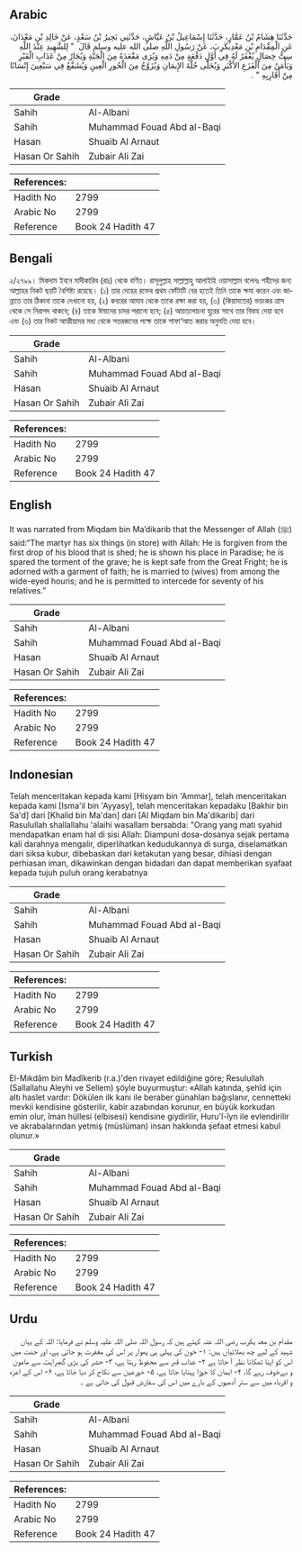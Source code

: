 ## Arabic


<div dir="rtl" lang="ar" style={{fontSize:'larger',backgroundColor:'#f8f9fa',padding:20}}>
حَدَّثَنَا هِشَامُ بْنُ عَمَّارٍ، حَدَّثَنَا إِسْمَاعِيلُ بْنُ عَيَّاشٍ، حَدَّثَنِي بَحِيرُ بْنُ سَعْدٍ، عَنْ خَالِدِ بْنِ مَعْدَانَ، عَنِ الْمِقْدَامِ بْنِ مَعْدِيكَرِبَ، عَنْ رَسُولِ اللَّهِ صلى الله عليه وسلم قَالَ ‏ "‏ لِلشَّهِيدِ عِنْدَ اللَّهِ سِتُّ خِصَالٍ يُغْفَرُ لَهُ فِي أَوَّلِ دَفْعَةٍ مِنْ دَمِهِ وَيُرَى مَقْعَدَهُ مِنَ الْجَنَّةِ وَيُجَارُ مِنْ عَذَابِ الْقَبْرِ وَيَأْمَنُ مِنَ الْفَزَعِ الأَكْبَرِ وَيُحَلَّى حُلَّةَ الإِيمَانِ وَيُزَوَّجُ مِنَ الْحُورِ الْعِينِ وَيُشَفَّعُ فِي سَبْعِينَ إِنْسَانًا مِنْ أَقَارِبِهِ ‏"‏ ‏.‏
</div>
<div style={{backgroundColor:'#f8f9fa',padding:20, marginBottom: 10}}><table> <thead> <tr> <th>Grade</th> <th></th> </tr> </thead> <tbody> <tr><td>Sahih</td><td>Al-Albani</td></tr><tr><td>Sahih</td><td>Muhammad Fouad Abd al-Baqi</td></tr><tr><td>Hasan</td><td>Shuaib Al Arnaut</td></tr><tr><td>Hasan Or Sahih</td><td>Zubair Ali Zai</td></tr></tbody></table><table> <thead> <tr> <th>References:</th> <th></th> </tr> </thead> <tbody><tr><td>Hadith No</td><td>2799</td></tr><tr><td>Arabic No</td><td>2799</td></tr><tr><td>Reference</td><td>Book 24 Hadith 47</td></tr></tbody></table></div>

## Bengali


<div dir="ltr" lang="bn" style={{fontSize:'larger',backgroundColor:'#f8f9fa',padding:20}}>
২/২৭৯৯। মিকদাম ইবনে মাদীকারিব (রাঃ) থেকে বর্ণিত। রাসূলুল্লাহ সাল্লাল্লাহু আলাইহি ওয়াসাল্লাম বলেনঃ শহীদের জন্য আল্লাহর নিকট ছয়টি বৈশিষ্ট্য রয়েছে। (১) তার দেহের রক্তের প্রথম ফোঁটাটি বের হতেই তিনি তাকে ক্ষমা করেন এবং জান্নাতে তার ঠিকানা তাকে দেখানো হয়, (২) কবরের আযাব থেকে তাকে রক্ষা করা হয়, (৩) (কিয়ামতের) ভয়ংকর ত্রাস থেকে সে নিরাপদ থাকবে; (৪) তাকে ঈমানের চাদর পরানো হবে; (৫) আয়তলোচনা হুরের সাথে তার বিবাহ দেয়া হবে এবং (৬) তার নিকট আত্মীয়দের মধ্য থেকে সত্তরজনের পক্ষে তাকে শাফা‘আত করার অনুমতি দেয়া হবে।
</div>
<div style={{backgroundColor:'#f8f9fa',padding:20, marginBottom: 10}}><table> <thead> <tr> <th>Grade</th> <th></th> </tr> </thead> <tbody> <tr><td>Sahih</td><td>Al-Albani</td></tr><tr><td>Sahih</td><td>Muhammad Fouad Abd al-Baqi</td></tr><tr><td>Hasan</td><td>Shuaib Al Arnaut</td></tr><tr><td>Hasan Or Sahih</td><td>Zubair Ali Zai</td></tr></tbody></table><table> <thead> <tr> <th>References:</th> <th></th> </tr> </thead> <tbody><tr><td>Hadith No</td><td>2799</td></tr><tr><td>Arabic No</td><td>2799</td></tr><tr><td>Reference</td><td>Book 24 Hadith 47</td></tr></tbody></table></div>

## English


<div dir="ltr" lang="en" style={{fontSize:'larger',backgroundColor:'#f8f9fa',padding:20}}>
It was narrated from Miqdam bin Ma’dikarib that the Messenger of Allah (ﷺ) said:“The martyr has six things (in store) with Allah: He is forgiven from the first drop of his blood that is shed; he is shown his place in Paradise; he is spared the torment of the grave; he is kept safe from the Great Fright; he is adorned with a garment of faith; he is married to (wives) from among the wide-eyed houris; and he is permitted to intercede for seventy of his relatives.”
</div>
<div style={{backgroundColor:'#f8f9fa',padding:20, marginBottom: 10}}><table> <thead> <tr> <th>Grade</th> <th></th> </tr> </thead> <tbody> <tr><td>Sahih</td><td>Al-Albani</td></tr><tr><td>Sahih</td><td>Muhammad Fouad Abd al-Baqi</td></tr><tr><td>Hasan</td><td>Shuaib Al Arnaut</td></tr><tr><td>Hasan Or Sahih</td><td>Zubair Ali Zai</td></tr></tbody></table><table> <thead> <tr> <th>References:</th> <th></th> </tr> </thead> <tbody><tr><td>Hadith No</td><td>2799</td></tr><tr><td>Arabic No</td><td>2799</td></tr><tr><td>Reference</td><td>Book 24 Hadith 47</td></tr></tbody></table></div>

## Indonesian


<div dir="ltr" lang="id" style={{fontSize:'larger',backgroundColor:'#f8f9fa',padding:20}}>
Telah menceritakan kepada kami [Hisyam bin 'Ammar], telah menceritakan kepada kami [Isma'il bin 'Ayyasy], telah menceritakan kepadaku [Bakhir bin Sa'd] dari [Khalid bin Ma'dan] dari [Al Miqdam bin Ma'dikarib] dari Rasulullah shallallahu 'alaihi wasallam bersabda: "Orang yang mati syahid mendapatkan enam hal di sisi Allah: Diampuni dosa-dosanya sejak pertama kali darahnya mengalir, diperlihatkan kedudukannya di surga, diselamatkan dari siksa kubur, dibebaskan dari ketakutan yang besar, dihiasi dengan perhiasan iman, dikawinkan dengan bidadari dan dapat memberikan syafaat kepada tujuh puluh orang kerabatnya
</div>
<div style={{backgroundColor:'#f8f9fa',padding:20, marginBottom: 10}}><table> <thead> <tr> <th>Grade</th> <th></th> </tr> </thead> <tbody> <tr><td>Sahih</td><td>Al-Albani</td></tr><tr><td>Sahih</td><td>Muhammad Fouad Abd al-Baqi</td></tr><tr><td>Hasan</td><td>Shuaib Al Arnaut</td></tr><tr><td>Hasan Or Sahih</td><td>Zubair Ali Zai</td></tr></tbody></table><table> <thead> <tr> <th>References:</th> <th></th> </tr> </thead> <tbody><tr><td>Hadith No</td><td>2799</td></tr><tr><td>Arabic No</td><td>2799</td></tr><tr><td>Reference</td><td>Book 24 Hadith 47</td></tr></tbody></table></div>

## Turkish


<div dir="ltr" lang="tr" style={{fontSize:'larger',backgroundColor:'#f8f9fa',padding:20}}>
El-Mıkdâm bin Madîkerib (r.a.)'den rivayet edildiğine göre; Resulullah (Sallallahu Aleyhi ve Sellem) şöyle buyurmuştur: «Allah katında, şehîd için altı haslet vardır: Dökülen ilk kanı ile beraber günahları bağışlanır, cennetteki mevkii kendisine gösterilir, kabir azabından korunur, en büyük korkudan emin olur, îman hüllesi (elbisesi) kendisine giydirilir, Huru'l-îyn ile evlendirilir ve akrabalarından yetmiş (müslüman) insan hakkında şefaat etmesi kabul olunur.»
</div>
<div style={{backgroundColor:'#f8f9fa',padding:20, marginBottom: 10}}><table> <thead> <tr> <th>Grade</th> <th></th> </tr> </thead> <tbody> <tr><td>Sahih</td><td>Al-Albani</td></tr><tr><td>Sahih</td><td>Muhammad Fouad Abd al-Baqi</td></tr><tr><td>Hasan</td><td>Shuaib Al Arnaut</td></tr><tr><td>Hasan Or Sahih</td><td>Zubair Ali Zai</td></tr></tbody></table><table> <thead> <tr> <th>References:</th> <th></th> </tr> </thead> <tbody><tr><td>Hadith No</td><td>2799</td></tr><tr><td>Arabic No</td><td>2799</td></tr><tr><td>Reference</td><td>Book 24 Hadith 47</td></tr></tbody></table></div>

## Urdu


<div dir="rtl" lang="ur" style={{fontSize:'larger',backgroundColor:'#f8f9fa',padding:20}}>
مقدام بن معد یکرب رضی اللہ عنہ کہتے ہیں کہ رسول اللہ صلی اللہ علیہ وسلم نے فرمایا: اللہ کے یہاں شہید کے لیے چھ بھلائیاں ہیں: ۱- خون کی پہلی ہی پھوار پر اس کی مغفرت ہو جاتی ہے، اور جنت میں اس کو اپنا ٹھکانا نظر آ جاتا ہے ۲- عذاب قبر سے محفوظ رہتا ہے، ۳- حشر کی بڑی گھبراہٹ سے مامون و بےخوف رہے گا، ۴- ایمان کا جوڑا پہنایا جاتا ہے، ۵- حورعین سے نکاح کر دیا جاتا ہے، ۶- اس کے اعزہ و اقرباء میں سے ستر آدمیوں کے بارے میں اس کی سفارش قبول کی جاتی ہے ۔
</div>
<div style={{backgroundColor:'#f8f9fa',padding:20, marginBottom: 10}}><table> <thead> <tr> <th>Grade</th> <th></th> </tr> </thead> <tbody> <tr><td>Sahih</td><td>Al-Albani</td></tr><tr><td>Sahih</td><td>Muhammad Fouad Abd al-Baqi</td></tr><tr><td>Hasan</td><td>Shuaib Al Arnaut</td></tr><tr><td>Hasan Or Sahih</td><td>Zubair Ali Zai</td></tr></tbody></table><table> <thead> <tr> <th>References:</th> <th></th> </tr> </thead> <tbody><tr><td>Hadith No</td><td>2799</td></tr><tr><td>Arabic No</td><td>2799</td></tr><tr><td>Reference</td><td>Book 24 Hadith 47</td></tr></tbody></table></div>